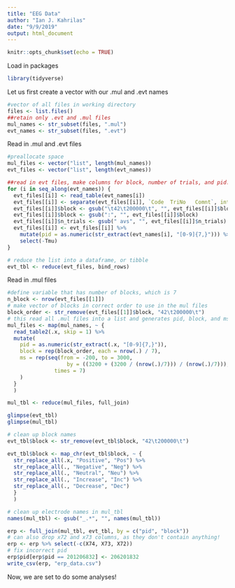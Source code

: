 ```yaml
---
title: "EEG Data"
author: "Ian J. Kahrilas"
date: "9/9/2019"
output: html_document
---
```


```r
knitr::opts_chunk$set(echo = TRUE)
```

Load in packages

```r
library(tidyverse)
```

Let us first create a vector with our .mul and .evt names

```r
#vector of all files in working directory
files <- list.files()
##retain only .evt and .mul files
mul_names <- str_subset(files, ".mul")
evt_names <- str_subset(files, ".evt")
```
Read in .mul and .evt files
```r
#preallocate space
mul_files <- vector("list", length(mul_names))
evt_files <- vector("list", length(evt_names))

##read in evt files, make columns for block, number of trials, and pid. This cleans names up, too.
for (i in seq_along(evt_names)) {
  evt_files[[i]] <- read_table(evt_names[i])
  evt_files[[i]] <- separate(evt_files[[i]], `Code	TriNo	Comnt`, into = c("block", "n_trials"), sep = " ")
  evt_files[[i]]$block <- gsub("\t42\t200000\t", "", evt_files[[i]]$block)
  evt_files[[i]]$block <- gsub(":", "", evt_files[[i]]$block)
  evt_files[[i]]$n_trials <- gsub(" avs", "", evt_files[[i]]$n_trials)
  evt_files[[i]] <- evt_files[[i]] %>% 
    mutate(pid = as.numeric(str_extract(evt_names[i], "[0-9]{7,}"))) %>%
    select(-Tmu)
} 

# reduce the list into a dataframe, or tibble
evt_tbl <- reduce(evt_files, bind_rows)
```
 
Read in .mul files

```r
#define variable that has number of blocks, which is 7
n_block <- nrow(evt_files[[1]])
# make vector of blocks in correct order to use in the mul files
block_order <- str_remove(evt_files[[1]]$block, "42\t200000\t")
# this read all .mul files into a list and generates pid, block, and ms variables
mul_files <- map(mul_names, ~ {
  read_table2(.x, skip = 1) %>%
  mutate(
    pid = as.numeric(str_extract(.x, "[0-9]{7,}")),
    block = rep(block_order, each = nrow(.) / 7),
    ms = rep(seq(from = -200, to = 3000, 
                   by = ((3200 + (3200 / (nrow(.)/7))) / (nrow(.)/7))),
               times = 7)
    )
  }
  )

mul_tbl <- reduce(mul_files, full_join)
```

```r
glimpse(evt_tbl)
glimpse(mul_tbl)
```

```r
# clean up block names
evt_tbl$block <- str_remove(evt_tbl$block, "42\t200000\t")

evt_tbl$block <- map_chr(evt_tbl$block, ~ {
  str_replace_all(.x, "Positive", "Pos") %>%
  str_replace_all(., "Negative", "Neg") %>%
  str_replace_all(., "Neutral", "Neu") %>%
  str_replace_all(., "Increase", "Inc") %>%
  str_replace_all(., "Decrease", "Dec")
  }
  )

# clean up electrode names in mul_tbl
names(mul_tbl) <- gsub("_.*", "", names(mul_tbl))
```

```r
erp <- full_join(mul_tbl, evt_tbl, by = c("pid", "block"))
# can also drop x72 and x73 columns, as they don't contain anything!
erp <- erp %>% select(-c(X74, X73, X72))
# fix incorrect pid
erp$pid[erp$pid == 201206832] <- 206201832
write_csv(erp, "erp_data.csv")
```

Now, we are set to do some analyses!